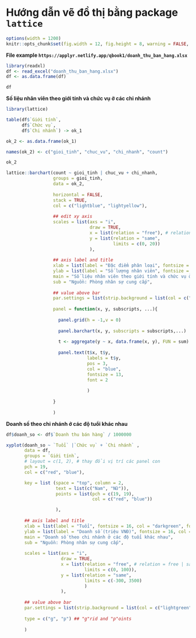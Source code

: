 # <b>Hướng dẫn vẽ đồ thị bằng package <code>lattice</code></b> 

```r
options(width = 1200)
knitr::opts_chunk$set(fig.width = 12, fig.height = 8, warning = FALSE, message = FALSE)
```

**File example `https://applyr.netlify.app/qbook1/doanh_thu_ban_hang.xlsx`**

```r
library(readxl)
df <- read_excel("doanh_thu_ban_hang.xlsx")
df <- as.data.frame(df)

df
```

**Số liệu nhân viên theo giới tính và chức vụ ở các chi nhánh**

```r
library(lattice)

table(df$`Giới tính`,
      df$`Chức vụ`,
      df$`Chi nhánh`) -> ok_1

ok_2 <- as.data.frame(ok_1)

names(ok_2) <- c("gioi_tinh", "chuc_vu", "chi_nhanh", "count")

ok_2
```

```r
lattice::barchart(count ~ gioi_tinh | chuc_vu + chi_nhanh, 
                  groups = gioi_tinh,
                  data = ok_2,
                  
                  horizontal = FALSE,
                  stack = TRUE,
                  col = c("lightblue", "lightyellow"),
                  
                  ## edit xy axis
                  scales = list(axs = "i",
                                draw = TRUE,
                                x = list(relation = "free"), # relation = free | same
                                y = list(relation = "same",
                                         limits = c(0, 20))
                                ),
                  
                  ## axis label and title
                  xlab = list(label = "Đặc điểm phân loại", fontsize = 16, col = "darkgreen", font = 2),
                  ylab = list(label = "Số lượng nhân viên", fontsize = 16, col = "#FF1694", font = 2),
                  main = "Số liệu nhân viên theo giới tính và chức vụ ở các chi nhánh",
                  sub = "Nguồn: Phòng nhân sự cung cấp",
                  
                  ## value above bar
                  par.settings = list(strip.background = list(col = c("lightgreen", "yellow"))),
                  
                  panel = function(x, y, subscripts, ...){
                    
                    panel.grid(h = -1,v = 0)
                    
                    panel.barchart(x, y, subscripts = subscripts,...)
                    
                    t <- aggregate(y ~ x, data.frame(x, y), FUN = sum)
                    
                    panel.text(t$x, t$y, 
                               labels = t$y, 
                               pos = 3, 
                               col = "blue",
                               fontsize = 13,
                               font = 2
                               
                               )
                    
                  }
                  
                  )
```

**Doanh số theo chi nhánh ở các độ tuổi khác nhau**

```r
df$doanh_so <- df$`Doanh thu bán hàng` / 1000000

xyplot(doanh_so ~ `Tuổi` |`Chức vụ` + `Chi nhánh` , 
       data = df,
       groups = `Giới tính`,
       # layout = c(1, 2), # thay đổi vị trí các panel con
       pch = 19,
       col = c("red", "blue"),

       key = list (space = "top", column = 2,
                   text = list(c("Nam", "Nữ")),
                   points = list(pch = c(19, 19),
                                 col = c("red", "blue"))

                   ),
       
       ## axis label and title
       xlab = list(label = "Tuổi", fontsize = 16, col = "darkgreen", font = 2),
       ylab = list(label = "Doanh số (triệu VNĐ)", fontsize = 16, col = "#FF1694", font = 2),
       main = "Doanh số theo chi nhánh ở các độ tuổi khác nhau",
       sub = "Nguồn: Phòng nhân sự cung cấp",
       
       scales = list(axs = "i",
                     draw = TRUE,
                     x = list(relation = "free", # relation = free | same
                              limits = c(0, 100)), 
                     y = list(relation = "same",
                              limits = c(-300, 3500)
                              )
                     ),
       
       ## value above bar
       par.settings = list(strip.background = list(col = c("lightgreen", "yellow"))),
       
       type = c("g", "p") ## "g"rid and "p"oints
       
       )
```









